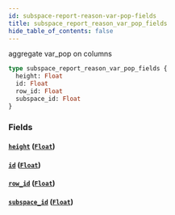 ```yaml
---
id: subspace-report-reason-var-pop-fields
title: subspace_report_reason_var_pop_fields
hide_table_of_contents: false
---
```


aggregate var_pop on columns

```graphql
type subspace_report_reason_var_pop_fields {
  height: Float
  id: Float
  row_id: Float
  subspace_id: Float
}
```

### Fields

#### [`height`](#) ([`Float`](/07-graphql/scalars/float))

#### [`id`](#) ([`Float`](/07-graphql/scalars/float))

#### [`row_id`](#) ([`Float`](/07-graphql/scalars/float))

#### [`subspace_id`](#) ([`Float`](/07-graphql/scalars/float))
